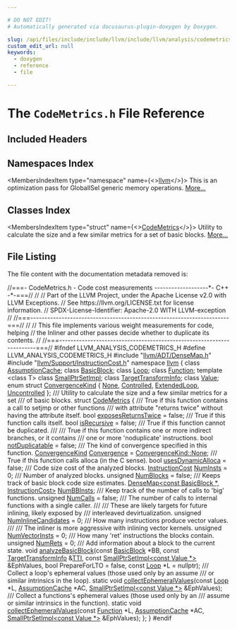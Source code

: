 ```yaml
---

# DO NOT EDIT!
# Automatically generated via docusaurus-plugin-doxygen by Doxygen.

slug: /api/files/include/include/llvm/include/llvm/analysis/codemetrics-h
custom_edit_url: null
keywords:
  - doxygen
  - reference
  - file

---
```





# The `CodeMetrics.h` File Reference

<DoxygenPage pluginConfig={pluginConfig}>



## Included Headers

<IncludesList>
<IncludesListItem
  filePath="llvm/ADT/DenseMap.h"
  permalink="/docs/api/files/include/include/llvm/include/llvm/adt/densemap-h"
  isLocal="true" />
<IncludesListItem
  filePath="llvm/Support/InstructionCost.h"
  permalink="/docs/api/files/include/include/llvm/include/llvm/support/instructioncost-h"
  isLocal="true" />
</IncludesList>

## Namespaces Index

<MembersIndex>

<MembersIndexItem
  type="namespace"
  name={<><a href="/docs/api/namespaces/llvm">llvm</a></>}>
This is an optimization pass for GlobalISel generic memory operations. <a href="/docs/api/namespaces/llvm/#details">More...</a>
</MembersIndexItem>

</MembersIndex>

## Classes Index

<MembersIndex>

<MembersIndexItem
  type="struct"
  name={<><a href="/docs/api/structs/llvm/codemetrics">CodeMetrics</a></>}>
Utility to calculate the size and a few similar metrics for a set of basic blocks. <a href="/docs/api/structs/llvm/codemetrics/#details">More...</a>
</MembersIndexItem>

</MembersIndex>


## File Listing

The file content with the documentation metadata removed is:

<ProgramListing>

<Link id="l00001" /><CodeLine lineNumber="1"><span class="doxyHighlightComment">//===- CodeMetrics.h - Code cost measurements -------------------&#42;- C++ -&#42;-===//</span></CodeLine>
<Link id="l00002" /><CodeLine lineNumber="2"><span class="doxyHighlightComment">//</span></CodeLine>
<Link id="l00003" /><CodeLine lineNumber="3"><span class="doxyHighlightComment">// Part of the LLVM Project, under the Apache License v2.0 with LLVM Exceptions.</span></CodeLine>
<Link id="l00004" /><CodeLine lineNumber="4"><span class="doxyHighlightComment">// See https://llvm.org/LICENSE.txt for license information.</span></CodeLine>
<Link id="l00005" /><CodeLine lineNumber="5"><span class="doxyHighlightComment">// SPDX-License-Identifier: Apache-2.0 WITH LLVM-exception</span></CodeLine>
<Link id="l00006" /><CodeLine lineNumber="6"><span class="doxyHighlightComment">//</span></CodeLine>
<Link id="l00007" /><CodeLine lineNumber="7"><span class="doxyHighlightComment">//===----------------------------------------------------------------------===//</span></CodeLine>
<Link id="l00008" /><CodeLine lineNumber="8"><span class="doxyHighlightComment">//</span></CodeLine>
<Link id="l00009" /><CodeLine lineNumber="9"><span class="doxyHighlightComment">// This file implements various weight measurements for code, helping</span></CodeLine>
<Link id="l00010" /><CodeLine lineNumber="10"><span class="doxyHighlightComment">// the Inliner and other passes decide whether to duplicate its contents.</span></CodeLine>
<Link id="l00011" /><CodeLine lineNumber="11"><span class="doxyHighlightComment">//</span></CodeLine>
<Link id="l00012" /><CodeLine lineNumber="12"><span class="doxyHighlightComment">//===----------------------------------------------------------------------===//</span></CodeLine>
<Link id="l00013" /><CodeLine lineNumber="13"></CodeLine>
<Link id="l00014" /><CodeLine lineNumber="14"><span class="doxyHighlightPreprocessor">#ifndef LLVM&#95;ANALYSIS&#95;CODEMETRICS&#95;H</span></CodeLine>
<Link id="l00015" /><CodeLine lineNumber="15"><span class="doxyHighlightPreprocessor">#define LLVM&#95;ANALYSIS&#95;CODEMETRICS&#95;H</span></CodeLine>
<Link id="l00016" /><CodeLine lineNumber="16"></CodeLine>
<Link id="l00017" /><CodeLine lineNumber="17"><span class="doxyHighlightPreprocessor">#include &quot;<a href="/docs/api/files/include/include/llvm/include/llvm/adt/densemap-h">llvm/ADT/DenseMap.h</a>&quot;</span></CodeLine>
<Link id="l00018" /><CodeLine lineNumber="18"><span class="doxyHighlightPreprocessor">#include &quot;<a href="/docs/api/files/include/include/llvm/include/llvm/support/instructioncost-h">llvm/Support/InstructionCost.h</a>&quot;</span></CodeLine>
<Link id="l00019" /><CodeLine lineNumber="19"></CodeLine>
<Link id="l00020" /><CodeLine lineNumber="20"><span class="doxyHighlightKeyword">namespace </span><span class="doxyHighlight"><a href="/docs/api/namespaces/llvm">llvm</a> &#123;</span></CodeLine>
<Link id="l00021" /><CodeLine lineNumber="21"><span class="doxyHighlightKeyword">class </span><span class="doxyHighlight"><a href="/docs/api/classes/llvm/assumptioncache">AssumptionCache</a>;</span></CodeLine>
<Link id="l00022" /><CodeLine lineNumber="22"><span class="doxyHighlightKeyword">class </span><span class="doxyHighlight"><a href="/docs/api/classes/llvm/basicblock">BasicBlock</a>;</span></CodeLine>
<Link id="l00023" /><CodeLine lineNumber="23"><span class="doxyHighlightKeyword">class </span><span class="doxyHighlight"><a href="/docs/api/classes/llvm/loop">Loop</a>;</span></CodeLine>
<Link id="l00024" /><CodeLine lineNumber="24"><span class="doxyHighlightKeyword">class </span><span class="doxyHighlight"><a href="/docs/api/classes/llvm/function">Function</a>;</span></CodeLine>
<Link id="l00025" /><CodeLine lineNumber="25"><span class="doxyHighlightKeyword">template</span><span class="doxyHighlight"> &lt;</span><span class="doxyHighlightKeyword">class</span><span class="doxyHighlight"> T&gt; </span><span class="doxyHighlightKeyword">class </span><span class="doxyHighlight"><a href="/docs/api/classes/llvm/smallptrsetimpl">SmallPtrSetImpl</a>;</span></CodeLine>
<Link id="l00026" /><CodeLine lineNumber="26"><span class="doxyHighlightKeyword">class </span><span class="doxyHighlight"><a href="/docs/api/classes/llvm/targettransforminfo">TargetTransformInfo</a>;</span></CodeLine>
<Link id="l00027" /><CodeLine lineNumber="27"><span class="doxyHighlightKeyword">class </span><span class="doxyHighlight"><a href="/docs/api/classes/llvm/value">Value</a>;</span></CodeLine>
<Link id="l00028" /><CodeLine lineNumber="28"></CodeLine>
<Link id="l00029" /><CodeLine lineNumber="29" lineLink="/docs/api/namespaces/llvm/#a177a8536e97483817917ecaa40ca1b69a809610cf3fb9575e6966b37f32d31d51"><span class="doxyHighlightKeyword">enum struct</span><span class="doxyHighlight"> <a href="/docs/api/namespaces/llvm/#a177a8536e97483817917ecaa40ca1b69">ConvergenceKind</a> &#123; <a href="/docs/api/namespaces/llvm/#a7a24c2247bd546fc56e2de6cfd04a3d7a116ebf2078ffd98178ffbdd2f544ebb7">None</a>, <a href="/docs/api/namespaces/llvm/#a177a8536e97483817917ecaa40ca1b69a809610cf3fb9575e6966b37f32d31d51">Controlled</a>, <a href="/docs/api/namespaces/llvm/#a177a8536e97483817917ecaa40ca1b69aa7c5f55ac8484c6e11762713f5478488">ExtendedLoop</a>, <a href="/docs/api/namespaces/llvm/#a177a8536e97483817917ecaa40ca1b69a3cbc75230c11ca34e25123273980f413">Uncontrolled</a> &#125;;</span></CodeLine>
<Link id="l00030" /><CodeLine lineNumber="30"></CodeLine>
<Link id="l00031" /><CodeLine lineNumber="31"><span class="doxyHighlightComment">/// Utility to calculate the size and a few similar metrics for a set</span></CodeLine>
<Link id="l00032" /><CodeLine lineNumber="32"><span class="doxyHighlightComment">/// of basic blocks.</span></CodeLine>
<Link id="l00033" /><CodeLine lineNumber="33" lineLink="/docs/api/structs/llvm/codemetrics"><span class="doxyHighlightKeyword">struct </span><span class="doxyHighlight"><a href="/docs/api/structs/llvm/codemetrics">CodeMetrics</a> &#123;</span></CodeLine>
<Link id="l00034" /><CodeLine lineNumber="34"><span class="doxyHighlightComment">  /// True if this function contains a call to setjmp or other functions</span></CodeLine>
<Link id="l00035" /><CodeLine lineNumber="35"><span class="doxyHighlightComment">  /// with attribute &quot;returns twice&quot; without having the attribute itself.</span></CodeLine>
<Link id="l00036" /><CodeLine lineNumber="36" lineLink="/docs/api/structs/llvm/codemetrics/#a8c6a7050c8f07e7d2ddfde7324754722"><span class="doxyHighlight">  </span><span class="doxyHighlightKeywordType">bool</span><span class="doxyHighlight"> <a href="/docs/api/structs/llvm/codemetrics/#a8c6a7050c8f07e7d2ddfde7324754722">exposesReturnsTwice</a> = </span><span class="doxyHighlightKeyword">false</span><span class="doxyHighlight">;</span></CodeLine>
<Link id="l00037" /><CodeLine lineNumber="37"></CodeLine>
<Link id="l00038" /><CodeLine lineNumber="38"><span class="doxyHighlightComment">  /// True if this function calls itself.</span></CodeLine>
<Link id="l00039" /><CodeLine lineNumber="39" lineLink="/docs/api/structs/llvm/codemetrics/#a6a8bf935dacd4be0013bb19cc13abdea"><span class="doxyHighlight">  </span><span class="doxyHighlightKeywordType">bool</span><span class="doxyHighlight"> <a href="/docs/api/structs/llvm/codemetrics/#a6a8bf935dacd4be0013bb19cc13abdea">isRecursive</a> = </span><span class="doxyHighlightKeyword">false</span><span class="doxyHighlight">;</span></CodeLine>
<Link id="l00040" /><CodeLine lineNumber="40"></CodeLine>
<Link id="l00041" /><CodeLine lineNumber="41"><span class="doxyHighlightComment">  /// True if this function cannot be duplicated.</span></CodeLine>
<Link id="l00042" /><CodeLine lineNumber="42"><span class="doxyHighlightComment">  ///</span></CodeLine>
<Link id="l00043" /><CodeLine lineNumber="43"><span class="doxyHighlightComment">  /// True if this function contains one or more indirect branches, or it contains</span></CodeLine>
<Link id="l00044" /><CodeLine lineNumber="44"><span class="doxyHighlightComment">  /// one or more &#39;noduplicate&#39; instructions.</span></CodeLine>
<Link id="l00045" /><CodeLine lineNumber="45" lineLink="/docs/api/structs/llvm/codemetrics/#a61cad01cfbfee0f1ac885df62557c708"><span class="doxyHighlight">  </span><span class="doxyHighlightKeywordType">bool</span><span class="doxyHighlight"> <a href="/docs/api/structs/llvm/codemetrics/#a61cad01cfbfee0f1ac885df62557c708">notDuplicatable</a> = </span><span class="doxyHighlightKeyword">false</span><span class="doxyHighlight">;</span></CodeLine>
<Link id="l00046" /><CodeLine lineNumber="46"></CodeLine>
<Link id="l00047" /><CodeLine lineNumber="47"><span class="doxyHighlightComment">  /// The kind of convergence specified in this function.</span></CodeLine>
<Link id="l00048" /><CodeLine lineNumber="48" lineLink="/docs/api/structs/llvm/codemetrics/#a539f0ecccbdde5c9d4e77a46be69e6d1"><span class="doxyHighlight">  <a href="/docs/api/namespaces/llvm/#a177a8536e97483817917ecaa40ca1b69">ConvergenceKind</a> <a href="/docs/api/structs/llvm/codemetrics/#a539f0ecccbdde5c9d4e77a46be69e6d1">Convergence</a> = <a href="/docs/api/namespaces/llvm/#a177a8536e97483817917ecaa40ca1b69a6adf97f83acf6453d4a6a4b1070f3754">ConvergenceKind::None</a>;</span></CodeLine>
<Link id="l00049" /><CodeLine lineNumber="49"></CodeLine>
<Link id="l00050" /><CodeLine lineNumber="50"><span class="doxyHighlightComment">  /// True if this function calls alloca (in the C sense).</span></CodeLine>
<Link id="l00051" /><CodeLine lineNumber="51" lineLink="/docs/api/structs/llvm/codemetrics/#a128bf8afd69f289270e52c2a0d16af7f"><span class="doxyHighlight">  </span><span class="doxyHighlightKeywordType">bool</span><span class="doxyHighlight"> <a href="/docs/api/structs/llvm/codemetrics/#a128bf8afd69f289270e52c2a0d16af7f">usesDynamicAlloca</a> = </span><span class="doxyHighlightKeyword">false</span><span class="doxyHighlight">;</span></CodeLine>
<Link id="l00052" /><CodeLine lineNumber="52"></CodeLine>
<Link id="l00053" /><CodeLine lineNumber="53"><span class="doxyHighlightComment">  /// Code size cost of the analyzed blocks.</span></CodeLine>
<Link id="l00054" /><CodeLine lineNumber="54" lineLink="/docs/api/structs/llvm/codemetrics/#ae0c34d2d9e5ea7c30caf329b1477054a"><span class="doxyHighlight">  <a href="/docs/api/classes/llvm/instructioncost">InstructionCost</a> <a href="/docs/api/structs/llvm/codemetrics/#ae0c34d2d9e5ea7c30caf329b1477054a">NumInsts</a> = 0;</span></CodeLine>
<Link id="l00055" /><CodeLine lineNumber="55"></CodeLine>
<Link id="l00056" /><CodeLine lineNumber="56"><span class="doxyHighlightComment">  /// Number of analyzed blocks.</span></CodeLine>
<Link id="l00057" /><CodeLine lineNumber="57" lineLink="/docs/api/structs/llvm/codemetrics/#a3187063809f27321f9126b0aa0086ce7"><span class="doxyHighlight">  </span><span class="doxyHighlightKeywordType">unsigned</span><span class="doxyHighlight"> <a href="/docs/api/structs/llvm/codemetrics/#a3187063809f27321f9126b0aa0086ce7">NumBlocks</a> = </span><span class="doxyHighlightKeyword">false</span><span class="doxyHighlight">;</span></CodeLine>
<Link id="l00058" /><CodeLine lineNumber="58"></CodeLine>
<Link id="l00059" /><CodeLine lineNumber="59"><span class="doxyHighlightComment">  /// Keeps track of basic block code size estimates.</span></CodeLine>
<Link id="l00060" /><CodeLine lineNumber="60" lineLink="/docs/api/structs/llvm/codemetrics/#a905cd2deb038f9e0d10ee4a708470943"><span class="doxyHighlight">  <a href="/docs/api/classes/llvm/densemap">DenseMap&lt;const BasicBlock &#42;, InstructionCost&gt;</a> <a href="/docs/api/structs/llvm/codemetrics/#a905cd2deb038f9e0d10ee4a708470943">NumBBInsts</a>;</span></CodeLine>
<Link id="l00061" /><CodeLine lineNumber="61"></CodeLine>
<Link id="l00062" /><CodeLine lineNumber="62"><span class="doxyHighlightComment">  /// Keep track of the number of calls to &#39;big&#39; functions.</span></CodeLine>
<Link id="l00063" /><CodeLine lineNumber="63" lineLink="/docs/api/structs/llvm/codemetrics/#abc8cc96b8c58c8515b74daec66c3a072"><span class="doxyHighlight">  </span><span class="doxyHighlightKeywordType">unsigned</span><span class="doxyHighlight"> <a href="/docs/api/structs/llvm/codemetrics/#abc8cc96b8c58c8515b74daec66c3a072">NumCalls</a> = </span><span class="doxyHighlightKeyword">false</span><span class="doxyHighlight">;</span></CodeLine>
<Link id="l00064" /><CodeLine lineNumber="64"></CodeLine>
<Link id="l00065" /><CodeLine lineNumber="65"><span class="doxyHighlightComment">  /// The number of calls to internal functions with a single caller.</span></CodeLine>
<Link id="l00066" /><CodeLine lineNumber="66"><span class="doxyHighlightComment">  ///</span></CodeLine>
<Link id="l00067" /><CodeLine lineNumber="67"><span class="doxyHighlightComment">  /// These are likely targets for future inlining, likely exposed by</span></CodeLine>
<Link id="l00068" /><CodeLine lineNumber="68"><span class="doxyHighlightComment">  /// interleaved devirtualization.</span></CodeLine>
<Link id="l00069" /><CodeLine lineNumber="69" lineLink="/docs/api/structs/llvm/codemetrics/#a698507b39819ac7f07dac62cdf0f78ab"><span class="doxyHighlight">  </span><span class="doxyHighlightKeywordType">unsigned</span><span class="doxyHighlight"> <a href="/docs/api/structs/llvm/codemetrics/#a698507b39819ac7f07dac62cdf0f78ab">NumInlineCandidates</a> = 0;</span></CodeLine>
<Link id="l00070" /><CodeLine lineNumber="70"></CodeLine>
<Link id="l00071" /><CodeLine lineNumber="71"><span class="doxyHighlightComment">  /// How many instructions produce vector values.</span></CodeLine>
<Link id="l00072" /><CodeLine lineNumber="72"><span class="doxyHighlightComment">  ///</span></CodeLine>
<Link id="l00073" /><CodeLine lineNumber="73"><span class="doxyHighlightComment">  /// The inliner is more aggressive with inlining vector kernels.</span></CodeLine>
<Link id="l00074" /><CodeLine lineNumber="74" lineLink="/docs/api/structs/llvm/codemetrics/#ad02b6db39016732659bee3efde1f9510"><span class="doxyHighlight">  </span><span class="doxyHighlightKeywordType">unsigned</span><span class="doxyHighlight"> <a href="/docs/api/structs/llvm/codemetrics/#ad02b6db39016732659bee3efde1f9510">NumVectorInsts</a> = 0;</span></CodeLine>
<Link id="l00075" /><CodeLine lineNumber="75"></CodeLine>
<Link id="l00076" /><CodeLine lineNumber="76"><span class="doxyHighlightComment">  /// How many &#39;ret&#39; instructions the blocks contain.</span></CodeLine>
<Link id="l00077" /><CodeLine lineNumber="77" lineLink="/docs/api/structs/llvm/codemetrics/#a8510fa518cbd0c195328d2fc8dbb5318"><span class="doxyHighlight">  </span><span class="doxyHighlightKeywordType">unsigned</span><span class="doxyHighlight"> <a href="/docs/api/structs/llvm/codemetrics/#a8510fa518cbd0c195328d2fc8dbb5318">NumRets</a> = 0;</span></CodeLine>
<Link id="l00078" /><CodeLine lineNumber="78"></CodeLine>
<Link id="l00079" /><CodeLine lineNumber="79"><span class="doxyHighlightComment">  /// Add information about a block to the current state.</span></CodeLine>
<Link id="l00080" /><CodeLine lineNumber="80"><span class="doxyHighlight">  </span><span class="doxyHighlightKeywordType">void</span><span class="doxyHighlight"> <a href="/docs/api/structs/llvm/codemetrics/#a994ac02d488546e86aeb825e0ea88059">analyzeBasicBlock</a>(</span><span class="doxyHighlightKeyword">const</span><span class="doxyHighlight"> <a href="/docs/api/classes/llvm/basicblock">BasicBlock</a> &#42;BB, </span><span class="doxyHighlightKeyword">const</span><span class="doxyHighlight"> <a href="/docs/api/classes/llvm/targettransforminfo">TargetTransformInfo</a> &amp;<a href="/docs/api/namespaces/llvm/#aa0d69e81725c10fa5407f0bf34462068">TTI</a>,</span></CodeLine>
<Link id="l00081" /><CodeLine lineNumber="81"><span class="doxyHighlight">                         </span><span class="doxyHighlightKeyword">const</span><span class="doxyHighlight"> <a href="/docs/api/classes/llvm/smallptrsetimpl">SmallPtrSetImpl&lt;const Value &#42;&gt;</a> &amp;EphValues,</span></CodeLine>
<Link id="l00082" /><CodeLine lineNumber="82"><span class="doxyHighlight">                         </span><span class="doxyHighlightKeywordType">bool</span><span class="doxyHighlight"> PrepareForLTO = </span><span class="doxyHighlightKeyword">false</span><span class="doxyHighlight">, </span><span class="doxyHighlightKeyword">const</span><span class="doxyHighlight"> <a href="/docs/api/classes/llvm/loop">Loop</a> &#42;L = </span><span class="doxyHighlightKeyword">nullptr</span><span class="doxyHighlight">);</span></CodeLine>
<Link id="l00083" /><CodeLine lineNumber="83"></CodeLine>
<Link id="l00084" /><CodeLine lineNumber="84"><span class="doxyHighlightComment">  /// Collect a loop&#39;s ephemeral values (those used only by an assume</span></CodeLine>
<Link id="l00085" /><CodeLine lineNumber="85"><span class="doxyHighlightComment">  /// or similar intrinsics in the loop).</span></CodeLine>
<Link id="l00086" /><CodeLine lineNumber="86"><span class="doxyHighlight">  </span><span class="doxyHighlightKeyword">static</span><span class="doxyHighlight"> </span><span class="doxyHighlightKeywordType">void</span><span class="doxyHighlight"> <a href="/docs/api/structs/llvm/codemetrics/#a7e174506b52ad46ea1f746a7f727d999">collectEphemeralValues</a>(</span><span class="doxyHighlightKeyword">const</span><span class="doxyHighlight"> <a href="/docs/api/classes/llvm/loop">Loop</a> &#42;L, <a href="/docs/api/classes/llvm/assumptioncache">AssumptionCache</a> &#42;AC,</span></CodeLine>
<Link id="l00087" /><CodeLine lineNumber="87"><span class="doxyHighlight">                                     <a href="/docs/api/classes/llvm/smallptrsetimpl">SmallPtrSetImpl&lt;const Value &#42;&gt;</a> &amp;EphValues);</span></CodeLine>
<Link id="l00088" /><CodeLine lineNumber="88"></CodeLine>
<Link id="l00089" /><CodeLine lineNumber="89"><span class="doxyHighlightComment">  /// Collect a functions&#39;s ephemeral values (those used only by an</span></CodeLine>
<Link id="l00090" /><CodeLine lineNumber="90"><span class="doxyHighlightComment">  /// assume or similar intrinsics in the function).</span></CodeLine>
<Link id="l00091" /><CodeLine lineNumber="91"><span class="doxyHighlight">  </span><span class="doxyHighlightKeyword">static</span><span class="doxyHighlight"> </span><span class="doxyHighlightKeywordType">void</span><span class="doxyHighlight"> <a href="/docs/api/structs/llvm/codemetrics/#a7e174506b52ad46ea1f746a7f727d999">collectEphemeralValues</a>(</span><span class="doxyHighlightKeyword">const</span><span class="doxyHighlight"> <a href="/docs/api/classes/llvm/function">Function</a> &#42;L, <a href="/docs/api/classes/llvm/assumptioncache">AssumptionCache</a> &#42;AC,</span></CodeLine>
<Link id="l00092" /><CodeLine lineNumber="92"><span class="doxyHighlight">                                     <a href="/docs/api/classes/llvm/smallptrsetimpl">SmallPtrSetImpl&lt;const Value &#42;&gt;</a> &amp;EphValues);</span></CodeLine>
<Link id="l00093" /><CodeLine lineNumber="93"><span class="doxyHighlight">&#125;;</span></CodeLine>
<Link id="l00094" /><CodeLine lineNumber="94"></CodeLine>
<Link id="l00095" /><CodeLine lineNumber="95"><span class="doxyHighlight">&#125;</span></CodeLine>
<Link id="l00096" /><CodeLine lineNumber="96"></CodeLine>
<Link id="l00097" /><CodeLine lineNumber="97"><span class="doxyHighlightPreprocessor">#endif</span></CodeLine>

</ProgramListing>


</DoxygenPage>
